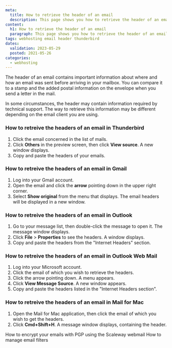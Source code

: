 ```yaml
---
meta:
  title: How to retrieve the header of an email
  description: This page shows you how to retrieve the header of an email
content:
  h1: How to retrieve the header of an email
  paragraph: This page shows you how to retrieve the header of an email
tags: webhosting email header thunderbird 
dates:
  validation: 2023-05-29
  posted: 2021-05-26
categories:
  - webhosting
---
```


<Macro id="webhosting-online" />

The header of an email contains important information about where and how an email was sent before arriving in your mailbox. You can compare it to a stamp and the added postal information on the envelope when you send a letter in the mail.

In some circumstances, the header may contain information required by technical support. The way to retrieve this information may be different depending on the email client you are using. 

### How to retreive the headers of an email in Thunderbird 

1. Click the email concerned in the list of mails.
2. Click **Others** in the preview screen, then click **View source**. A new window displays. 
3. Copy and paste the headers of your emails. 

### How to retreive the headers of an email in Gmail

1. Log into your Gmail account. 
2. Open the email and click the **arrow** pointing down in the upper right corner. 
3. Select **Show original** from the menu that displays. The email headers will be displayed in a new window. 

### How to retreive the headers of an email in Outlook 

1. Go to your message list, then double-click the message to open it. The message window displays.
2. Click **File** > **Properties** to see the headers. A window displays. 
3. Copy and paste the headers from the "Internet Headers" section. 

### How to retreive the headers of an email in Outlook Web Mail 

1. Log into your Microsoft account.
2. Click the email of which you wish to retrieve the headers.
3. Click the arrow pointing down. A menu appears. 
4. Click **View Message Source**. A new window appears. 
5. Copy and paste the headers listed in the "Internet Headers section".

### How to retreive the headers of an email in Mail for Mac 

1. Open the Mail for Mac application, then click the email of which you wish to get the headers. 
2. Click **Cmd+Shift+H**. A message window displays, containing the header. 

<Navigation title="See Also">
  <PreviousButton to="/webhosting/classic/how-to/encrypt-emails-with-pgp-using-webmail/">How to encrypt your emails with PGP using the Scaleway webmail</PreviousButton>
  <NextButton to="/webhosting/classic/how-to/manage-email-filter/">How to manage email filters</NextButton>
</Navigation> 

